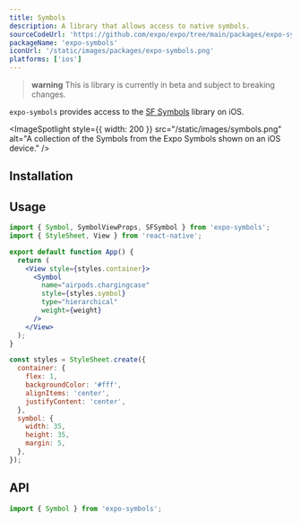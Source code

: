 ```yaml
---
title: Symbols
description: A library that allows access to native symbols.
sourceCodeUrl: 'https://github.com/expo/expo/tree/main/packages/expo-symbols'
packageName: 'expo-symbols'
iconUrl: '/static/images/packages/expo-symbols.png'
platforms: ['ios']
---
```



> **warning** This is library is currently in beta and subject to breaking changes.

`expo-symbols` provides access to the [SF Symbols](https://developer.apple.com/sf-symbols/) library on iOS.

<ImageSpotlight
  style={{ width: 200 }}
  src="/static/images/symbols.png"
  alt="A collection of the Symbols from the Expo Symbols shown on an iOS device."
/>

## Installation

<APIInstallSection packageName="expo-symbols" />

## Usage

```jsx App.js
import { Symbol, SymbolViewProps, SFSymbol } from 'expo-symbols';
import { StyleSheet, View } from 'react-native';

export default function App() {
  return (
    <View style={styles.container}>
      <Symbol
        name="airpods.chargingcase"
        style={styles.symbol}
        type="hierarchical"
        weight={weight}
      />
    </View>
  );
}

const styles = StyleSheet.create({
  container: {
    flex: 1,
    backgroundColor: '#fff',
    alignItems: 'center',
    justifyContent: 'center',
  },
  symbol: {
    width: 35,
    height: 35,
    margin: 5,
  },
});
```

## API

```js
import { Symbol } from 'expo-symbols';
```

<APISection packageName="expo-symbols" apiName="Symbol" />

